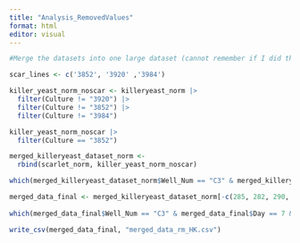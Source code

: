 ```yaml
---
title: "Analysis_RemovedValues"
format: html
editor: visual
---
```


```r
#Merge the datasets into one large dataset (cannot remember if I did this...)

scar_lines <- c('3852', '3920' ,'3984')

killer_yeast_norm_noscar <- killeryeast_norm |> 
  filter(Culture != "3920") |> 
  filter(Culture != "3852") |> 
  filter(Culture != "3984")

killer_yeast_norm_noscar |> 
  filter(Culture == "3852")

merged_killeryeast_dataset_norm <- 
  rbind(scarlet_norm, killer_yeast_norm_noscar)

which(merged_killeryeast_dataset_norm$Well_Num == "C3" & merged_killeryeast_dataset_norm$Day == 7 & merged_killeryeast_dataset_norm$Replicate == 2)

merged_data_final <- merged_killeryeast_dataset_norm[-c(285, 282, 290, 352, 261, 241, 48, 76, 286), ]
  
which(merged_data_final$Well_Num == "C3" & merged_data_final$Day == 7 & merged_data_final$Replicate == 2)

write_csv(merged_data_final, "merged_data_rm_HK.csv")
```
